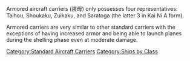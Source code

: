 Armored aircraft carriers (装母) only possesses four representatives: Taihou, Shoukaku, Zuikaku, and Saratoga (the latter 3 in Kai Ni A form).  

Armored carriers are very similar to other standard carriers with the exceptions of having increased armor and being able to launch planes during the shelling phase even at moderate damage.
[[Category:Standard Aircraft Carriers]]
[[Category:Ships by Class]]